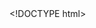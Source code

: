 <!DOCTYPE html>
<html>
  <head>
    <title>My experiment</title>
    <script src="https://unpkg.com/jspsych@8.0.0"></script>
    <script src="https://unpkg.com/@jspsych/plugin-html-keyboard-response@2.0.0"></script>
    <link href="https://unpkg.com/jspsych@8.0.0/css/jspsych.css" rel="stylesheet" type="text/css" />
  </head>
  <body></body>
  <script>
      var jsPsych = initJsPsych();
  </script>
</html>